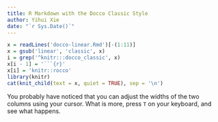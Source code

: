 ```yaml
---
title: R Markdown with the Docco Classic Style
author: Yihui Xie
date: "`r Sys.Date()`"
---
```


<!--
%\VignetteEngine{knitr::docco_classic}
%\VignetteIndexEntry{R Markdown with the Docco Classic Style}
-->

```r
x = readLines('docco-linear.Rmd')[-(1:11)]
x = gsub('linear', 'classic', x)
i = grep('^knitr:::docco_classic', x)
x[i - 1] = '```{r}'
x[i] = 'knitr::rocco'
library(knitr)
cat(knit_child(text = x, quiet = TRUE), sep = '\n')
```

You probably have noticed that you can adjust the widths of the two columns
using your cursor. What is more, press `T` on your keyboard, and see what
happens.
